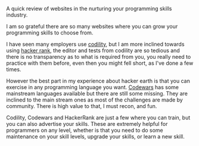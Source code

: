 
A quick review of websites in the nurturing your programming skills industry.

I am so grateful there are so many websites where you can grow your programming skills to choose from.

I have seen many employers use [codility](https://codility.com/programmers/), but I am more inclined towards using [hacker rank](https://www.hackerrank.com/challenges/), the editor and tests from codility are so tedious and there is no transparency as to what is required from you, you really need to practice with them before, even then you might fell short, as I've done a few times.

However the best part in my experience about hacker earth is that you can exercise in any programming language you want. [Codewars](http://www.codewars.com/dashboard) has some mainstream languages available but there are still some missing. They are inclined to the main stream ones as most of the challenges are made by community. There is high value to that, I must recon, and fun.

Codility, Codewars and HackerRank are just a few where you can train, but you can also advertise your skills. These are extremely helpful for programmers on any level, whether is that you need to do some maintenance on your skill levels, upgrade your skills, or learn a new skill.
